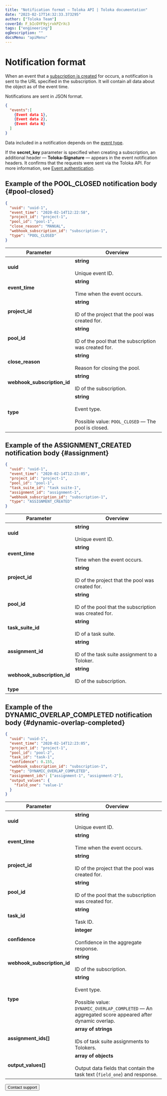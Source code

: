 ```yaml
---
title: "Notification format — Toloka API | Toloka documentation"
date: "2023-02-17T14:32:33.373295"
author: ["Toloka Team"]
coverId: F_bIcOYF9yjrxkPZrXc3
tags: ["engineering"]
ogDescription: ""
docsMenu: "apiMenu"
---
```



# Notification format

When an event that a [subscription is created](/docs/api/put-webhook-subscriptions) for occurs, a notification is sent to the URL specified in the subscription. It will contain all data about the object as of the event time.

Notifications are sent in JSON format.

```json
{
  "events":[
    {Event data 1},
    {Event data 2},
    {Event data N}
  ]
}
```

Data included in a notification depends on the [event type](/docs/api/put-webhook-subscriptions#event).

If the **secret_key** parameter is specified when creating a subscription, an additional header — **Toloka-Signature** — appears in the event notification headers. It confirms that the requests were sent via the Toloka API. For more information, see [Event authentication](/docs/api/authentication).

## Example of the POOL_CLOSED notification body {#pool-closed}

```json
{
  "uuid": "uuid-1",
  "event_time": "2020-02-14T12:22:58",
  "project_id": "project-1",
  "pool_id": "pool-1",
  "close_reason": "MANUAL",
  "webhook_subscription_id": "subscription-1",
  "type": "POOL_CLOSED"
}
```

Parameter | Overview
----- | -----
**uuid** | **string**<br/><br/>Unique event ID.
**event_time** | **string**<br/><br/>Time when the event occurs.
**project_id** | **string**<br/><br/>ID of the project that the pool was created for.
**pool_id** | **string**<br/><br/>ID of the pool that the subscription was created for.
**close_reason** | **string**<br/><br/>Reason for closing the pool.
**webhook_subscription_id** | **string**<br/><br/>ID of the subscription.
**type** | **string**<br/><br/>Event type.<br/><br/>Possible value: `POOL_CLOSED` — The pool is closed.

## Example of the ASSIGNMENT_CREATED notification body {#assignment}

```json
{
  "uuid": "uuid-1",
  "event_time": "2020-02-14T12:23:05",
  "project_id": "project-1",
  "pool_id": "pool-1",
  "task_suite_id": "task suite-1",
  "assignment_id": "assignment-1",
  "webhook_subscription_id": "subscription-1",
  "type": "ASSIGNMENT_CREATED"
}
```

Parameter | Overview
----- | -----
**uuid** | **string**<br/><br/>Unique event ID.
**event_time** | **string**<br/><br/>Time when the event occurs.
**project_id** | **string**<br/><br/>ID of the project that the pool was created for.
**pool_id** | **string**<br/><br/>ID of the pool that the subscription was created for.
**task_suite_id** | **string**<br/><br/>ID of a task suite.
**assignment_id** | **string**<br/><br/>ID of the task suite assignment to a Toloker.
**webhook_subscription_id** | **string**<br/><br/>ID of the subscription.
**type** | <UsingWebhookSubscriptionsTable1/>

## Example of the DYNAMIC_OVERLAP_COMPLETED notification body {#dynamic-overlap-completed}

```json
{
  "uuid": "uuid-1",
  "event_time": "2020-02-14T12:23:05",
  "project_id": "project-1",
  "pool_id": "pool-2",
  "task_id": "task-1",
  "confidence": 0.155,
  "webhook_subscription_id": "subscription-1",
  "type": "DYNAMIC_OVERLAP_COMPLETED",
  "assignment_ids": ["assignment-1", "assignment-2"],
  "output_values": {
    "field_one": "value-1"
  }
}
```

Parameter | Overview
----- | -----
**uuid** | **string**<br/><br/>Unique event ID.
**event_time** | **string**<br/><br/>Time when the event occurs.
**project_id** | **string**<br/><br/>ID of the project that the pool was created for.
**pool_id** | **string**<br/><br/>ID of the pool that the subscription was created for.
**task_id** | **string**<br/><br/>Task ID.
**confidence** | **integer**<br/><br/>Confidence in the aggregate response.
**webhook_subscription_id** | **string**<br/><br/>ID of the subscription.
**type** | **string**<br/><br/>Event type.<br/><br/>Possible value: `DYNAMIC_OVERLAP_COMPLETED` — An aggregated score appeared after dynamic overlap.
**assignment_ids[]** | **array of strings**<br/><br/>IDs of task suite assignments to Tolokers.
**output_values[]** | **array of objects**<br/><br/>Output data fields that contain the task text (`field_one`) and response.

<Button themeColor="light" view="default" size="l" type="link" url="/docs/guide/troubleshooting/support?form-source=api-using-webhook-subscriptions">Contact support</Button>
